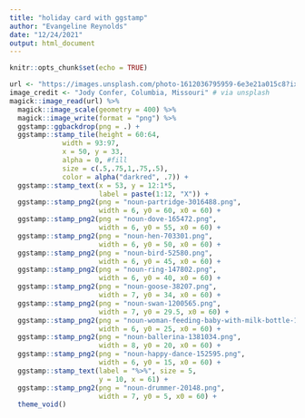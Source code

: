```yaml
---
title: "holiday card with ggstamp"
author: "Evangeline Reynolds"
date: "12/24/2021"
output: html_document
---
```


```r
knitr::opts_chunk$set(echo = TRUE)
```


```r
url <- "https://images.unsplash.com/photo-1612036795959-6e3e21a015c8?ixlib=rb-1.2.1&ixid=MnwxMjA3fDB8MHxwaG90by1wYWdlfHx8fGVufDB8fHx8&auto=format&fit=crop&w=1471&q=80"
image_credit <- "Jody Confer, Columbia, Missouri" # via unsplash
magick::image_read(url) %>% 
  magick::image_scale(geometry = 400) %>% 
  magick::image_write(format = "png") %>% 
  ggstamp::ggbackdrop(png = .) +
  ggstamp::stamp_tile(height = 60:64,
             width = 93:97,
             x = 50, y = 33,
             alpha = 0, #fill
             size = c(.5,.75,1,.75,.5),
             color = alpha("darkred", .7)) +
  ggstamp::stamp_text(x = 53, y = 12:1*5, 
                      label = paste(1:12, "X")) +
  ggstamp::stamp_png2(png = "noun-partridge-3016488.png", 
                      width = 6, y0 = 60, x0 = 60) +
  ggstamp::stamp_png2(png = "noun-dove-165472.png", 
                      width = 6, y0 = 55, x0 = 60) +
  ggstamp::stamp_png2(png = "noun-hen-703301.png", 
                      width = 6, y0 = 50, x0 = 60) +
  ggstamp::stamp_png2(png = "noun-bird-52580.png", 
                      width = 6, y0 = 45, x0 = 60) +
  ggstamp::stamp_png2(png = "noun-ring-147802.png", 
                      width = 6, y0 = 40, x0 = 60) +
  ggstamp::stamp_png2(png = "noun-goose-38207.png", 
                      width = 7, y0 = 34, x0 = 60) +
  ggstamp::stamp_png2(png = "noun-swan-1200565.png", 
                      width = 7, y0 = 29.5, x0 = 60) +
  ggstamp::stamp_png2(png = "noun-woman-feeding-baby-with-milk-bottle-1922307.png", 
                      width = 6, y0 = 25, x0 = 60) +
  ggstamp::stamp_png2(png = "noun-ballerina-1381034.png", 
                      width = 8, y0 = 20, x0 = 60) +
  ggstamp::stamp_png2(png = "noun-happy-dance-152595.png", 
                      width = 6, y0 = 15, x0 = 60) +
  ggstamp::stamp_text(label = "%>%", size = 5,
                      y = 10, x = 61) +
  ggstamp::stamp_png2(png = "noun-drummer-20148.png", 
                      width = 7, y0 = 5, x0 = 60) +
  theme_void()
```

